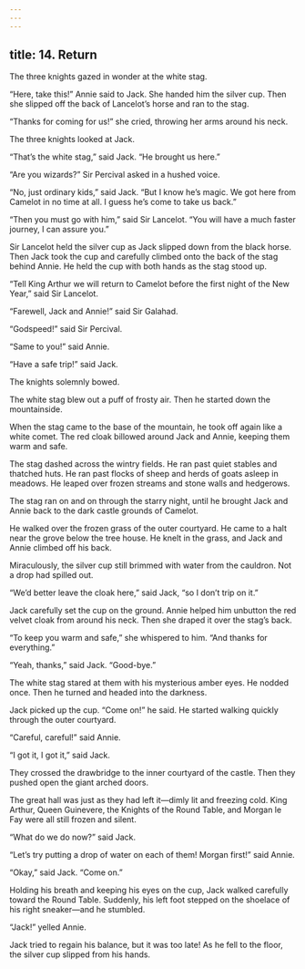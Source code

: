 ```yaml
---
---
---
```

title: 14. Return
---




The three knights gazed in wonder at the white stag.

“Here, take this!” Annie said to Jack. She handed him the silver cup. Then she slipped off the back of Lancelot’s horse and ran to the stag.

“Thanks for coming for us!” she cried, throwing her arms around his neck.

The three knights looked at Jack.

“That’s the white stag,” said Jack. “He brought us here.”

“Are you wizards?” Sir Percival asked in a hushed voice.

“No, just ordinary kids,” said Jack. “But I know he’s magic. We got here from Camelot in no time at all. I guess he’s come to take us back.”

“Then you must go with him,” said Sir Lancelot. “You will have a much faster journey, I can assure you.”

Sir Lancelot held the silver cup as Jack slipped down from the black horse. Then Jack took the cup and carefully climbed onto the back of the stag behind Annie. He held the cup with both hands as the stag stood up.

“Tell King Arthur we will return to Camelot before the first night of the New Year,” said Sir Lancelot.

“Farewell, Jack and Annie!” said Sir Galahad.

“Godspeed!” said Sir Percival.

“Same to you!” said Annie.

“Have a safe trip!” said Jack.

The knights solemnly bowed.

The white stag blew out a puff of frosty air. Then he started down the mountainside.

When the stag came to the base of the mountain, he took off again like a white comet. The red cloak billowed around Jack and Annie, keeping them warm and safe.

The stag dashed across the wintry fields. He ran past quiet stables and thatched huts. He ran past flocks of sheep and herds of goats asleep in meadows. He leaped over frozen streams and stone walls and hedgerows.

The stag ran on and on through the starry night, until he brought Jack and Annie back to the dark castle grounds of Camelot.

He walked over the frozen grass of the outer courtyard. He came to a halt near the grove below the tree house. He knelt in the grass, and Jack and Annie climbed off his back.

Miraculously, the silver cup still brimmed with water from the cauldron. Not a drop had spilled out.

“We’d better leave the cloak here,” said Jack, “so I don’t trip on it.”

Jack carefully set the cup on the ground. Annie helped him unbutton the red velvet cloak from around his neck. Then she draped it over the stag’s back.

“To keep you warm and safe,” she whispered to him. “And thanks for everything.”

“Yeah, thanks,” said Jack. “Good-bye.”

The white stag stared at them with his mysterious amber eyes. He nodded once. Then he turned and headed into the darkness.

Jack picked up the cup. “Come on!” he said. He started walking quickly through the outer courtyard.

“Careful, careful!” said Annie.

“I got it, I got it,” said Jack.

They crossed the drawbridge to the inner courtyard of the castle. Then they pushed open the giant arched doors.

The great hall was just as they had left it—dimly lit and freezing cold. King Arthur, Queen Guinevere, the Knights of the Round Table, and Morgan le Fay were all still frozen and silent.

“What do we do now?” said Jack.

“Let’s try putting a drop of water on each of them! Morgan first!” said Annie.

“Okay,” said Jack. “Come on.”



Holding his breath and keeping his eyes on the cup, Jack walked carefully toward the Round Table. Suddenly, his left foot stepped on the shoelace of his right sneaker—and he stumbled.

“Jack!” yelled Annie.

Jack tried to regain his balance, but it was too late! As he fell to the floor, the silver cup slipped from his hands.